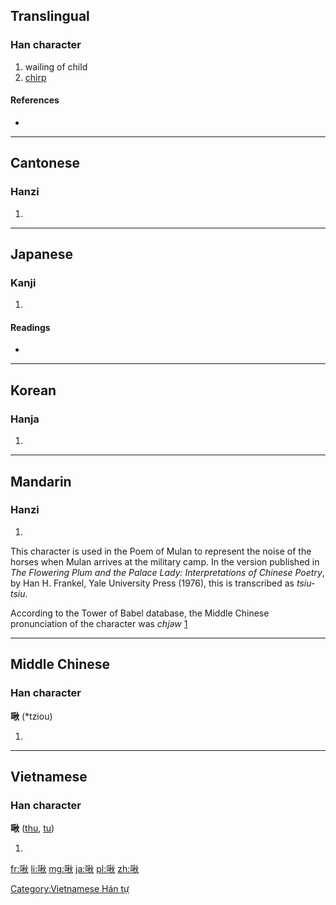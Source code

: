 ==Translingual==

===Han character===
{{Han char|rn=30|rad=口|as=09|sn=12|four=6908<sub>0</sub>|canj=口竹木火 (RHDF)}}

# wailing of child
# [[chirp]]

====References====
* {{Han ref|kx=0197.070|dkj=03892|dj=0418.270|hdz=10656.100|uh=557E|ud=21886|bh=B3EE|bd=46062}}

----

==Cantonese==

===Hanzi===
{{yue-hanzi|jyut=|y=jau1}}

# {{defn|lang=yue|sort=口09}}

----

==Japanese==

===Kanji===
{{ja-kanji|grade=|rs=口09}}

# {{defn|lang=ja|sort=口09}}

====Readings====
* {{ja-readings|on=[[しゅう]] (shū)|kun=[[なく]] (naku)}}

----

==Korean==

===Hanja===
{{ko-hanja|hangeul=추|rv=chu|mr=ch'u}}

# {{defn|lang=ko|sort=口09}}

----

==Mandarin==

===Hanzi===
{{cmn-hanzi|pin=[[jiū]] ([[jiu1]])|wg=chiu<sup>1</sup>}}

# {{defn|lang=cmn|sort=口09}}

This character is used in the Poem of Mulan to represent the noise of the horses when Mulan arrives at the military camp.  In the version published in ''The Flowering Plum and the Palace Lady: Interpretations of Chinese Poetry'', by Han H. Frankel, Yale University Press (1976), this is transcribed as ''tsiu-tsiu''.

According to the Tower of Babel database, the Middle Chinese pronunciation of the character was ''chjǝw''
[http://starling.rinet.ru/cgi-bin/response.cgi?root=config&morpho=0&basename=%5Cdata%5Cchina%5Cbigchina&first=1&text_character=%E7%A7%8B]

----

==Middle Chinese==

===Han character===
'''啾''' (*tziou)<!--note: asterisk indicates that this character appears more than four times in the Tang Dynasty corpus of literature-->

# {{defn|lang=zhx-mid}}

----

==Vietnamese==

===Han character===
'''啾''' ([[thu]], [[tu]])

# {{defn|lang=vi}}

[[Category:Vietnamese Hán tự]]

[[fr:啾]]
[[li:啾]]
[[mg:啾]]
[[ja:啾]]
[[pl:啾]]
[[zh:啾]]